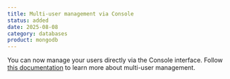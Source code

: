```yaml
---
title: Multi-user management via Console
status: added
date: 2025-08-08
category: databases
product: mongodb
---
```


You can now manage your users directly via the Console interface. Follow [this documentation](https://www.scaleway.com/en/docs/managed-mongodb-databases/how-to/manage-users/)  to learn more about multi-user management.

